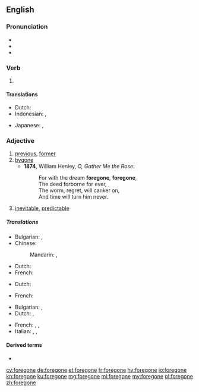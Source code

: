==English==

===Pronunciation===
* {{IPA|/ˈforɡɔn/|lang=en}}
* {{audio|en-us-foregone.ogg|Audio (US)|lang=en}}
* {{rhymes|ɒn|lang=en}}

===Verb===
{{head|en|past participle}}

# {{inflection of|forego||past|part|lang=en}}

====Translations====
{{trans-top|past participle of forego}}
* Dutch: {{t|nl|voorbij laten gaan}}
* Indonesian: {{t|id|pasrah|alt=memasrahkan}}, {{t|id|biar|alt=dibiarkan}}
{{trans-mid}}
* Japanese: {{t|ja|諦めた|tr=[[あきらめた]], akirameta}}, {{t|ja|諦められた|tr=[[あきらめられた]], akiramerareta}}
{{trans-bottom}}

===Adjective===
{{en-adj}}

# [[previous]], [[former]]
# [[bygone]]
#* '''1874''', William Henley, ''O, Gather Me the Rose'':
#*: For with the dream '''foregone''', '''foregone''',
#*: The deed forborne for ever,
#*: The worm, regret, will canker on,
#*: And time will turn him never.
# {{label|en|informal}} [[inevitable]], [[predictable]]

=====Translations=====
{{trans-top|Previous, former}}
* Bulgarian: {{t+|bg|минал|sc=Cyrl}}, {{t+|bg|предишен|sc=Cyrl}}
* Chinese:
*: Mandarin: {{t|cmn|先前的|sc=Hani}}, {{t|cmn|上一个的|sc=Hani}} {{attention|cmn}}
{{trans-mid}}
* Dutch: {{t+|nl|vorig}}
* French: {{t+|fr|précédent}}
{{trans-bottom}}

{{trans-top|Bygone}}
* Dutch: {{t+|nl|voorbij}}
{{trans-mid}}
* French: {{t+|fr|passé}}
{{trans-bottom}}

{{trans-top|inevitable, predictable}}
* Bulgarian: {{t+|bg|очакван|sc=Cyrl}}, {{t+|bg|предвиден|sc=Cyrl}}
* Dutch: {{t+|nl|onvermijdelijk}}, {{t+|nl|voorspelbaar}}
{{trans-mid}}
* French: {{t+|fr|inévitable}}, {{t+|fr|prévisible}}, {{t|fr|couru d'avance}}
* Italian: {{t+|it|ovvio|m}}, {{t+|it|scontato|m}}, {{t+|it|prevedibile}}
{{trans-bottom}}

====Derived terms====
* {{l|en|foregone conclusion}}

[[cy:foregone]]
[[de:foregone]]
[[et:foregone]]
[[fr:foregone]]
[[hy:foregone]]
[[io:foregone]]
[[kn:foregone]]
[[ku:foregone]]
[[mg:foregone]]
[[ml:foregone]]
[[my:foregone]]
[[pl:foregone]]
[[zh:foregone]]